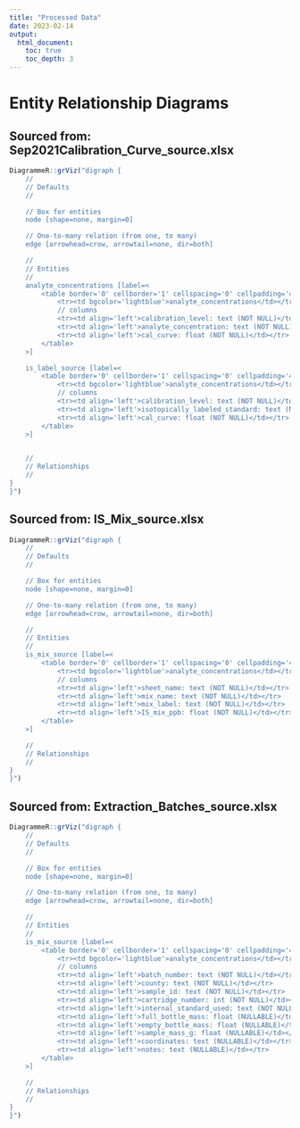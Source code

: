 ```yaml
---
title: "Processed Data"
date: 2023-02-14
output:
  html_document:
    toc: true
    toc_depth: 3
---
```


# Entity Relationship Diagrams

## Sourced from: Sep2021Calibration_Curve_source.xlsx

```r
DiagrammeR::grViz("digraph {
    //
    // Defaults
    //

    // Box for entities
    node [shape=none, margin=0]

    // One-to-many relation (from one, to many)
    edge [arrowhead=crow, arrowtail=none, dir=both]

    //
    // Entities
    //
    analyte_concentrations [label=<
        <table border='0' cellborder='1' cellspacing='0' cellpadding='4'>
            <tr><td bgcolor='lightblue'>analyte_concentrations</td></tr>
            // columns
            <tr><td align='left'>calibration_level: text (NOT NULL)</td></tr>
            <tr><td align='left'>analyte_concentration: text (NOT NULL)</td></tr>
            <tr><td align='left'>cal_curve: float (NOT NULL)</td></tr>
        </table>
    >]

    is_label_source [label=<
        <table border='0' cellborder='1' cellspacing='0' cellpadding='4'>
            <tr><td bgcolor='lightblue'>analyte_concentrations</td></tr>
            // columns
            <tr><td align='left'>calibration_level: text (NOT NULL)</td></tr>
            <tr><td align='left'>isotopically_labeled_standard: text (NOT NULL)</td></tr>
            <tr><td align='left'>cal_curve: float (NOT NULL)</td></tr>
        </table>
    >]


    //
    // Relationships
    //
}
}")
```

## Sourced from: IS_Mix_source.xlsx

```r
DiagrammeR::grViz("digraph {
    //
    // Defaults
    //

    // Box for entities
    node [shape=none, margin=0]

    // One-to-many relation (from one, to many)
    edge [arrowhead=crow, arrowtail=none, dir=both]

    //
    // Entities
    //
    is_mix_source [label=<
        <table border='0' cellborder='1' cellspacing='0' cellpadding='4'>
            <tr><td bgcolor='lightblue'>analyte_concentrations</td></tr>
            // columns
            <tr><td align='left'>sheet_name: text (NOT NULL)</td></tr>
            <tr><td align='left'>mix_name: text (NOT NULL)</td></tr>
            <tr><td align='left'>mix_label: text (NOT NULL)</td></tr>
            <tr><td align='left'>IS_mix_ppb: float (NOT NULL)</td></tr>
        </table>
    >]

    //
    // Relationships
    //
}
}")
```

## Sourced from: Extraction_Batches_source.xlsx

```r
DiagrammeR::grViz("digraph {
    //
    // Defaults
    //

    // Box for entities
    node [shape=none, margin=0]

    // One-to-many relation (from one, to many)
    edge [arrowhead=crow, arrowtail=none, dir=both]

    //
    // Entities
    //
    is_mix_source [label=<
        <table border='0' cellborder='1' cellspacing='0' cellpadding='4'>
            <tr><td bgcolor='lightblue'>analyte_concentrations</td></tr>
            // columns
            <tr><td align='left'>batch_number: text (NOT NULL)</td></tr>
            <tr><td align='left'>county: text (NOT NULL)</td></tr>
            <tr><td align='left'>sample_id: text (NOT NULL)</td></tr>
            <tr><td align='left'>cartridge_number: int (NOT NULL)</td></tr>
            <tr><td align='left'>internal_standard_used: text (NOT NULL)</td></tr>
            <tr><td align='left'>full_bottle_mass: float (NULLABLE)</td></tr>
            <tr><td align='left'>empty_bottle_mass: float (NULLABLE)</td></tr>
            <tr><td align='left'>sample_mass_g: float (NULLABLE)</td></tr>
            <tr><td align='left'>coordinates: text (NULLABLE)</td></tr>
            <tr><td align='left'>notes: text (NULLABLE)</td></tr>
        </table>
    >]

    //
    // Relationships
    //
}
}")
```
